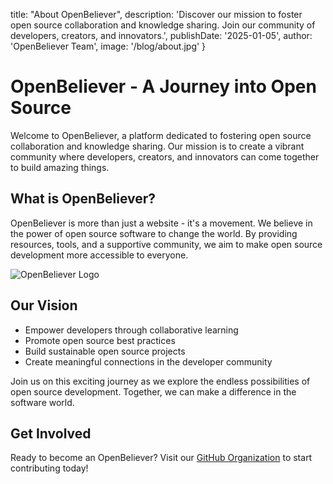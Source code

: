   title: "About OpenBeliever",
  description: 'Discover our mission to foster open source collaboration and knowledge sharing. Join our community of developers, creators, and innovators.',
  publishDate: '2025-01-05',
  author: 'OpenBeliever Team',
  image: '/blog/about.jpg'
}


# OpenBeliever - A Journey into Open Source

Welcome to OpenBeliever, a platform dedicated to fostering open source collaboration and knowledge sharing. Our mission is to create a vibrant community where developers, creators, and innovators can come together to build amazing things.

## What is OpenBeliever?

OpenBeliever is more than just a website - it's a movement. We believe in the power of open source software to change the world. By providing resources, tools, and a supportive community, we aim to make open source development more accessible to everyone.

![OpenBeliever Logo](/blog/about.jpg)

## Our Vision

- Empower developers through collaborative learning
- Promote open source best practices
- Build sustainable open source projects
- Create meaningful connections in the developer community

Join us on this exciting journey as we explore the endless possibilities of open source development. Together, we can make a difference in the software world.

## Get Involved

Ready to become an OpenBeliever? Visit our [GitHub Organization](https://github.com/dragonailab360) to start contributing today!
